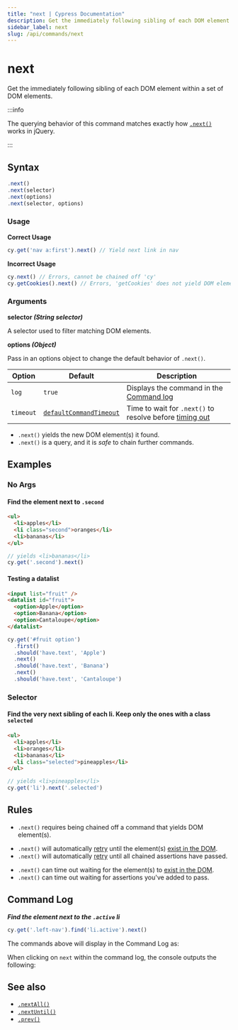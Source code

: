 ```yaml
---
title: "next | Cypress Documentation"
description: Get the immediately following sibling of each DOM element within a set of DOM elements in Cypress.
sidebar_label: next
slug: /api/commands/next
---
```


<ProductHeading product="app" />

# next

Get the immediately following sibling of each DOM element within a set of DOM
elements.

:::info

The querying behavior of this command matches exactly how
[`.next()`](http://api.jquery.com/next) works in jQuery.

:::

## Syntax

```javascript
.next()
.next(selector)
.next(options)
.next(selector, options)
```

### Usage

<Icon name="check-circle" color="green" /> **Correct Usage**

```javascript
cy.get('nav a:first').next() // Yield next link in nav
```

<Icon name="exclamation-triangle" color="red" /> **Incorrect Usage**

```javascript
cy.next() // Errors, cannot be chained off 'cy'
cy.getCookies().next() // Errors, 'getCookies' does not yield DOM element
```

### Arguments

<Icon name="angle-right" /> **selector _(String selector)_**

A selector used to filter matching DOM elements.

<Icon name="angle-right" /> **options _(Object)_**

Pass in an options object to change the default behavior of `.next()`.

| Option    | Default                                                           | Description                                                                         |
| --------- | ----------------------------------------------------------------- | ----------------------------------------------------------------------------------- |
| `log`     | `true`                                                            | Displays the command in the [Command log](/app/core-concepts/open-mode#Command-Log) |
| `timeout` | [`defaultCommandTimeout`](/app/references/configuration#Timeouts) | Time to wait for `.next()` to resolve before [timing out](#Timeouts)                |

<HeaderYields />

- `.next()` yields the new DOM element(s) it found.
- `.next()` is a query, and it is _safe_ to chain further commands.

## Examples

### No Args

#### Find the element next to `.second`

```html
<ul>
  <li>apples</li>
  <li class="second">oranges</li>
  <li>bananas</li>
</ul>
```

```javascript
// yields <li>bananas</li>
cy.get('.second').next()
```

#### Testing a datalist

```html
<input list="fruit" />
<datalist id="fruit">
  <option>Apple</option>
  <option>Banana</option>
  <option>Cantaloupe</option>
</datalist>
```

```javascript
cy.get('#fruit option')
  .first()
  .should('have.text', 'Apple')
  .next()
  .should('have.text', 'Banana')
  .next()
  .should('have.text', 'Cantaloupe')
```

### Selector

#### Find the very next sibling of each li. Keep only the ones with a class `selected`

```html
<ul>
  <li>apples</li>
  <li>oranges</li>
  <li>bananas</li>
  <li class="selected">pineapples</li>
</ul>
```

```javascript
// yields <li>pineapples</li>
cy.get('li').next('.selected')
```

## Rules

<HeaderRequirements />

- `.next()` requires being chained off a command that yields DOM element(s).

<HeaderAssertions />

- `.next()` will automatically [retry](/app/core-concepts/retry-ability)
  until the element(s)
  [exist in the DOM](/app/core-concepts/introduction-to-cypress#Implicit-Assertions).
- `.next()` will automatically [retry](/app/core-concepts/retry-ability)
  until all chained assertions have passed.

<HeaderTimeouts />

- `.next()` can time out waiting for the element(s) to
  [exist in the DOM](/app/core-concepts/introduction-to-cypress#Implicit-Assertions).
- `.next()` can time out waiting for assertions you've added to pass.

## Command Log

**_Find the element next to the `.active` li_**

```javascript
cy.get('.left-nav').find('li.active').next()
```

The commands above will display in the Command Log as:

<DocsImage
  src="/img/api/next/find-next-element-when-testing-dom.png"
  alt="Command Log next"
/>

When clicking on `next` within the command log, the console outputs the
following:

<DocsImage
  src="/img/api/next/elements-next-command-applied-to.png"
  alt="Console Log next"
/>

## See also

- [`.nextAll()`](/api/commands/nextall)
- [`.nextUntil()`](/api/commands/nextuntil)
- [`.prev()`](/api/commands/prev)
